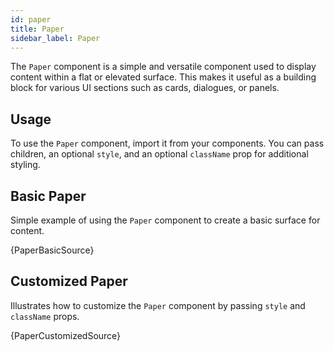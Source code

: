 ```yaml
---
id: paper
title: Paper
sidebar_label: Paper
---
```


The `Paper` component is a simple and versatile component used to display content within a flat or elevated surface. This makes it useful as a building block for various UI sections such as cards, dialogues, or panels.

## Usage

To use the `Paper` component, import it from your components. You can pass children, an optional `style`, and an optional `className` prop for additional styling.


## Basic Paper

Simple example of using the `Paper` component to create a basic surface for content.


<CodeSample>
    <PaperBasicDemo />
</CodeSample>

<CodeBlock language="tsx">{PaperBasicSource}</CodeBlock>

## Customized Paper

Illustrates how to customize the `Paper` component by passing `style` and `className` props.


<CodeSample>
    <PaperCustomizedDemo />
</CodeSample>

<CodeBlock language="tsx">{PaperCustomizedSource}</CodeBlock>
